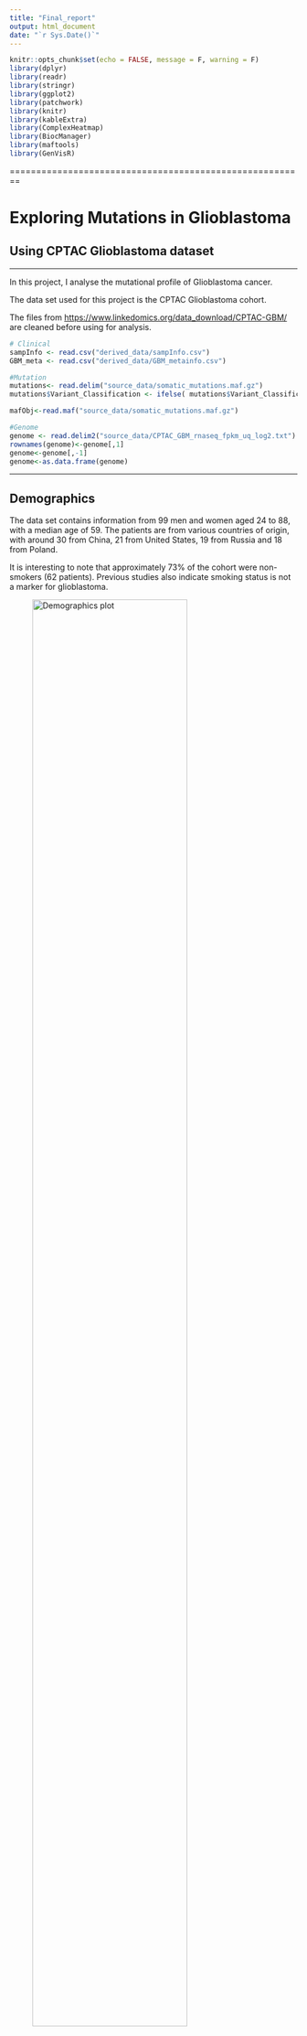 ```yaml
---
title: "Final_report"
output: html_document
date: "`r Sys.Date()`"
---
```


```r

knitr::opts_chunk$set(echo = FALSE, message = F, warning = F)
library(dplyr)
library(readr)
library(stringr)
library(ggplot2)
library(patchwork)
library(knitr)
library(kableExtra)
library(ComplexHeatmap)
library(BiocManager)
library(maftools)
library(GenVisR)

```

========================================================

# Exploring Mutations in Glioblastoma 

## Using CPTAC Glioblastoma dataset

------------------------------------------------------------------------

In this project, I analyse the mutational profile of Glioblastoma cancer.

The data set used for this project is the CPTAC Glioblastoma cohort.

The files from <https://www.linkedomics.org/data_download/CPTAC-GBM/> are cleaned before using for analysis.

```r
# Clinical
sampInfo <- read.csv("derived_data/sampInfo.csv")
GBM_meta <- read.csv("derived_data/GBM_metainfo.csv")

#Mutation
mutations<- read.delim("source_data/somatic_mutations.maf.gz")
mutations$Variant_Classification <- ifelse( mutations$Variant_Classification=="Splice_Region", "Splice_Site",mutations$Variant_Classification)

mafObj<-read.maf("source_data/somatic_mutations.maf.gz")

#Genome
genome <- read.delim2("source_data/CPTAC_GBM_rnaseq_fpkm_uq_log2.txt")
rownames(genome)<-genome[,1]
genome<-genome[,-1]
genome<-as.data.frame(genome)
```

------------------------------------------------------------------------

## Demographics

The data set contains information from 99 men and women aged 24 to 88, with a median age of 59. The patients are from various countries of origin, with around 30 from China, 21 from United States, 19 from Russia and 18 from Poland.

It is interesting to note that approximately 73% of the cohort were non-smokers (62 patients). Previous studies also indicate smoking status is not a marker for glioblastoma.

![Demographics plot](Figures/Demographics.png){style="align: center" width="80%"}

------------------------------------------------------------------------

## Mutational Profile

The meta data contains information about the mutations in genes ATRX, PIK3CA, RB1, TP53, EGFR and PTEN.

It is observed that TP53 and PTEN are mutated in most samples.

![Gene Counts](Figures/Gene_counts.png){alt="Gene Counts" align="center" width="50%"}

Around 45 % of the cohort had only one mutation and 22% did not have any mutation. Only 1 patient had mutation in 4 genes.

```r

# Subset the GBM data frame to rows 10 to 17 to choose only mutation columns
subset_data <- GBM_meta[,12:17]
subset_data <- subset_data %>% mutate_all(as.numeric)

# Calculating the sum of each column in the subset
row_sums <-rowSums(subset_data)

sum_table <- as.data.frame(table(row_sums))

# Rename the columns
colnames(sum_table) <- c("No.of.Mutations", "Freq")

# Calculating the sum of each column in the subset
col_sums <-colSums(subset_data)

col_sums<-as.data.frame(col_sums)
col_sums$genes <- rownames(col_sums)
rownames(col_sums)<-NULL
colnames(col_sums)<-c("Freq","Genes")
col_sums<-col_sums[,c("Genes","Freq")]
col_sums$Genes <- gsub("_mutation", "", col_sums$Genes)

kable(col_sums, format = "html", align = 'c', caption = "Number of Mutations in Genes") %>%
  kable_styling(full_width = FALSE, position = "center")

kable(sum_table, format = "html", align = 'c', caption = "Frequency of mutations") %>%
  kable_styling(full_width = FALSE, position = "center")

```

I will be focusing only on the genes ATRX, PIK3CA, RB1, TP53, EGFR and PTEN for further analysis. Only 69 samples have mutations in these genes.

```r
genes <- c("ATRX", "PIK3CA", "RB1", "TP53", "EGFR", "PTEN")
idx1<-which(mutations$Hugo_Symbol %in% genes)
mutation_subset <- mutations[idx1,]

```

Looking at the mutations by variant type, we see that EGFR has the highest number of SNPs followed by ATRX. It is observed that most of the mutations are SNPs and there are few Indels.

```r
mutation_subset %>% 
  group_by(Hugo_Symbol, Variant_Type) %>% 
  tally()  %>%
   arrange(desc(n), Variant_Type) 
```

Variant Classification

Mutations could be in different regions of the gene. Depending on the location of mutation, it could either impact gene regulation or protein expression. EGFR has most mutations in Intronic region and missense mutations. Missense mutations result in change in codons and thus a change in protein structure.

All the mutations in the subset of data are non-synonymous mutations. EGFR is mutated in most samples

```r
mutation_subset %>%
  group_by(Hugo_Symbol, Variant_Classification) %>%
  tally() %>%
   arrange(desc(n), Hugo_Symbol)
```

![Variants per gene](Figures/Mutation_gene.png){align="center"}

The package GenVisR is useful for visualizing mutation data.

![Waterfall Plot for Mutations](Figures/Mutation_waterfall.png){align="center"}

Using the maftools package, we can look at which pathways are affected the most due to mutations in the cohort.

The RTK-RAS signaling pathway accounts for 30% of the mutation, followed by PI3K pathway, which is in line with the mutations counts since EGFR, PI3K and PTEN play a role in these pathways.

![Pathways impacted](Figures/Pathways.png){width="80%"}

------------------------------------------------------------------------

## Genomic Profile

The gene expression data available is log2 transformed fpkm. No specific cluster is observed in the gene expression.

If tpkm data was available, we can use it for differential expression analysis and Gene set enrichment.

```r

# Heatmap
genome <- as.data.frame(sapply(genome, as.numeric))

# Create a Heatmap object
heatmap_obj <- Heatmap(genome, 
                       name = "Genomic Data", 
                       row_names_gp = gpar(fontsize = 8), 
                       column_names_gp = gpar(fontsize = 8))

# Draw the heatmap
draw(heatmap_obj)

```

## Conclusion

The National Cancer Institute's Clinical Proteomic Tumor Analysis Consortium (CPTAC) contains comprehensive data for various tumors. However, the Glioblastoma data set contain lot of missing information regarding tumor staging. Also, the existing RNAseq data needs to be processed further to use it for gene expression analysis.
